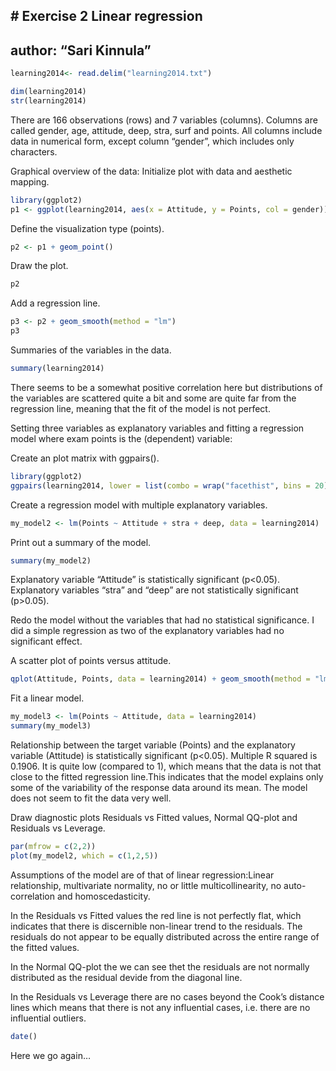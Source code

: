 
# Exercise 2 Linear regression
---
author: "Sari Kinnula"
---
```r
learning2014<- read.delim("learning2014.txt")

dim(learning2014)
str(learning2014)
```

There are 166 observations (rows) and 7 variables (columns). 
Columns are called gender, age, attitude, deep, stra, surf and points. All columns include data in numerical form, except column "gender", which includes only characters.

Graphical overview of the data:
Initialize plot with data and aesthetic mapping.
```r
library(ggplot2)
p1 <- ggplot(learning2014, aes(x = Attitude, y = Points, col = gender))
```

Define the visualization type (points).
```r
p2 <- p1 + geom_point()
```

Draw the plot.
```r
p2
```

Add a regression line.
```r
p3 <- p2 + geom_smooth(method = "lm")
p3
```

Summaries of the variables in the data.
```r
summary(learning2014)
```

There seems to be a somewhat positive correlation here but distributions of the variables are scattered quite a bit and
some are quite far from the regression line, meaning that the fit of the model is not perfect.

Setting three variables as explanatory variables and fitting a regression model where exam points is the (dependent) variable:

Create an plot matrix with ggpairs().
```r
library(ggplot2)
ggpairs(learning2014, lower = list(combo = wrap("facethist", bins = 20)))
```

Create a regression model with multiple explanatory variables.
```r
my_model2 <- lm(Points ~ Attitude + stra + deep, data = learning2014)
```

Print out a summary of the model.
```r
summary(my_model2)
```

Explanatory variable "Attitude" is statistically significant (p<0.05). 
Explanatory variables "stra" and "deep" are not statistically significant (p>0.05).

Redo the model without the variables that had no statistical significance. I did a simple regression as two 
of the explanatory variables had no significant effect.

A scatter plot of points versus attitude.
```r
qplot(Attitude, Points, data = learning2014) + geom_smooth(method = "lm")
```

Fit a linear model.
```r
my_model3 <- lm(Points ~ Attitude, data = learning2014)
summary(my_model3)
```

Relationship between the target variable (Points) and the explanatory variable (Attitude) is statistically significant (p<0.05).
Multiple R squared is 0.1906. It is quite low (compared to 1), which means that the data is not that close to the fitted regression line.This indicates that the model explains only some of the variability of the response data around its mean. The model does not seem to fit the data very well.
  
Draw diagnostic plots Residuals vs Fitted values, Normal QQ-plot and Residuals vs Leverage.
```r
par(mfrow = c(2,2))
plot(my_model2, which = c(1,2,5))
```

Assumptions of the model are of that of linear regression:Linear relationship, multivariate normality, no or little multicollinearity, no auto-correlation and homoscedasticity.

In the Residuals vs Fitted values the red line is not perfectly flat, which indicates that there is discernible non-linear trend to the residuals. The residuals do not appear to be equally distributed across the entire range of the fitted values.

In the Normal QQ-plot the we can see thet the residuals are not normally distributed as the residual devide from the diagonal line.

In the Residuals vs Leverage there are no cases beyond the Cook’s distance lines which means that there is not any influential cases, i.e. there are no influential outliers.



```r
date()
```

Here we go again...
